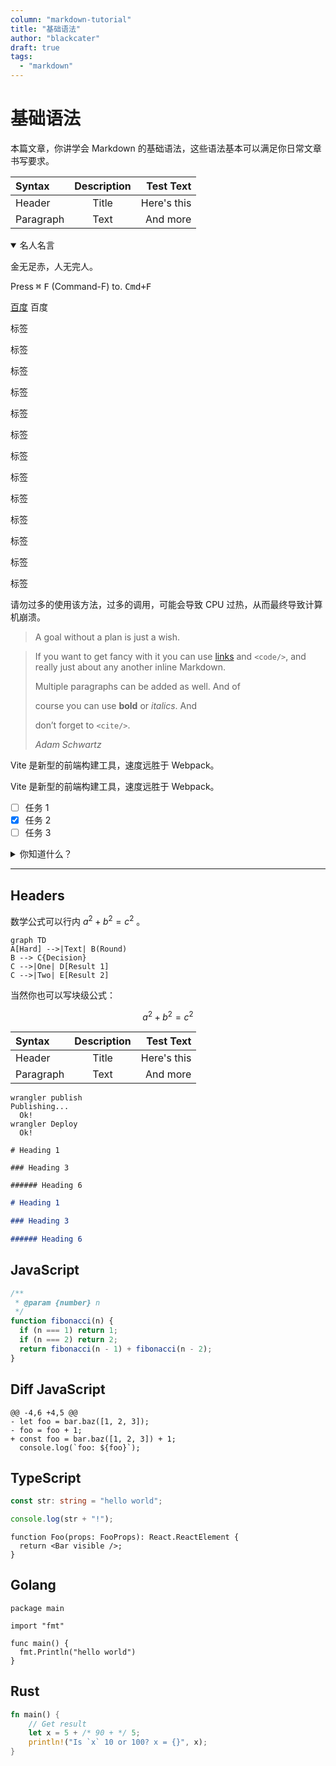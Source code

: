 ```yaml
---
column: "markdown-tutorial"
title: "基础语法"
author: "blackcater"
draft: true
tags:
  - "markdown"
---
```


# 基础语法

本篇文章，你讲学会 Markdown 的基础语法，这些语法基本可以满足你日常文章书写要求。

| Syntax    | Description |   Test Text |
| :-------- | :---------: | ----------: |
| Header    |    Title    | Here's this |
| Paragraph |    Text     |    And more |

<details open>
  <summary>名人名言</summary>

<Highlight color="cyan">金无足赤，人无完人。</Highlight>

</details>

Press <kbd>⌘</kbd> <kbd>F</kbd> (Command-F) to. <kbd>Cmd+F</kbd>

<Example>

[百度](https://www.baidu.com) <Link href="https://www.baidu.com" showIcon>百度</Link>

</Example>

<Example>

<Tag>标签</Tag>

<Tag color="red">标签</Tag>

<Tag color="pink">标签</Tag>

<Tag color="grape">标签</Tag>

<Tag color="violet">标签</Tag>

<Tag color="indigo">标签</Tag>

<Tag color="blue">标签</Tag>

<Tag color="cyan">标签</Tag>

<Tag color="teal">标签</Tag>

<Tag color="green">标签</Tag>

<Tag color="lime">标签</Tag>

<Tag color="yellow">标签</Tag>

<Tag color="orange">标签</Tag>

</Example>

<Aside color="green" header="说明">

请勿过多的使用该方法，过多的调用，可能会导致 CPU 过热，从而最终导致计算机崩溃。

</Aside>

> A goal without a plan is just a wish.

> If you want to get fancy with it you can use
> [links](https://example.com) and `<code/>`, and
> really just about any another inline Markdown.
>
> Multiple paragraphs can be added as well. And of
>
> course you can use **bold** or _italics_. And
>
> don’t forget to `<cite/>`.
>
> <cite>Adam Schwartz</cite>

<Aside type="yellow" header="⚡️">

Vite 是新型的前端构建工具，速度远胜于 Webpack。

Vite 是新型的前端构建工具，速度远胜于 Webpack。

</Aside>

- [ ] 任务 1
- [x] 任务 2
- [ ] 任务 3

<details>
  <summary>你知道什么？</summary>
<Example>

## Heading

1. A numbered
2. list

- With some
- Sub bullets

</Example>
</details>

---

## Headers

数学公式可以行内 $a^2 + b^2 = c^2$ 。

```mermaid
graph TD
A[Hard] -->|Text| B(Round)
B --> C{Decision}
C -->|One| D[Result 1]
C -->|Two| E[Result 2]
```

当然你也可以写块级公式：

$$
a^2 + b^2 = c^2
$$

| Syntax    | Description |   Test Text |
| :-------- | :---------: | ----------: |
| Header    |    Title    | Here's this |
| Paragraph |    Text     |    And more |

```shell{outputLines: 2-3,5}{header: Publiuh with Workers CLI}
wrangler publish
Publishing...
  Ok!
wrangler Deploy
  Ok!
```

```markdown{filename: hello.md}
# Heading 1

### Heading 3

###### Heading 6
```

```markdown
# Heading 1

### Heading 3

###### Heading 6
```

## JavaScript

```js
/**
 * @param {number} n
 */
function fibonacci(n) {
  if (n === 1) return 1;
  if (n === 2) return 2;
  return fibonacci(n - 1) + fibonacci(n - 2);
}
```

## Diff JavaScript

```diff-js
@@ -4,6 +4,5 @@
- let foo = bar.baz([1, 2, 3]);
- foo = foo + 1;
+ const foo = bar.baz([1, 2, 3]) + 1;
  console.log(`foo: ${foo}`);
```

## TypeScript

```ts
const str: string = "hello world";

console.log(str + "!");
```

```tsx{2}
function Foo(props: FooProps): React.ReactElement {
  return <Bar visible />;
}
```

## Golang

```go{numberLines: true}
package main

import "fmt"

func main() {
  fmt.Println("hello world")
}
```

## Rust

```rust
fn main() {
    // Get result
    let x = 5 + /* 90 + */ 5;
    println!("Is `x` 10 or 100? x = {}", x);
}
```
